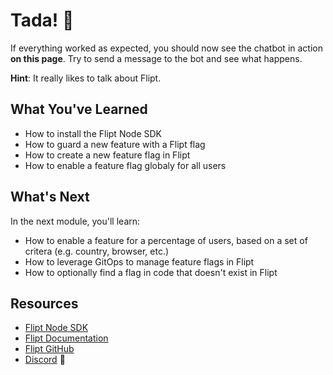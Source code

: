 # Tada! 🎉

If everything worked as expected, you should now see the chatbot in action **on this page**. Try to send a message to the bot and see what happens.

**Hint**: It really likes to talk about Flipt.

## What You've Learned

- How to install the Flipt Node SDK
- How to guard a new feature with a Flipt flag
- How to create a new feature flag in Flipt
- How to enable a feature flag globaly for all users

## What's Next

In the next module, you'll learn:

- How to enable a feature for a percentage of users, based on a set of critera (e.g. country, browser, etc.)
- How to leverage GitOps to manage feature flags in Flipt
- How to optionally find a flag in code that doesn't exist in Flipt

## Resources

- [Flipt Node SDK](https://github.com/flipt-io/flipt-node)
- [Flipt Documentation](https://www.flipt.io/docs)
- [Flipt GitHub](https://github.com/flipt-io/flipt)
- [Discord](https://www.flipt.io/discord) 👾

